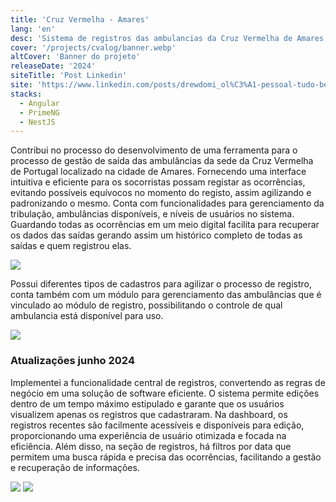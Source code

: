 ```yaml
---
title: 'Cruz Vermelha - Amares'
lang: 'en'
desc: 'Sistema de registros das ambulancias da Cruz Vermelha de Amares'
cover: '/projects/cvalog/banner.webp'
altCover: 'Banner do projeto'
releaseDate: '2024'
siteTitle: 'Post Linkedin'
site: 'https://www.linkedin.com/posts/drewdomi_ol%C3%A1-pessoal-tudo-bem-com-voc%C3%AAs-queria-compartilhar-activity-7168575680455032832-QPFp?utm_source=share&utm_medium=member_desktop'
stacks:
  - Angular
  - PrimeNG
  - NestJS
---
```



Contribui no processo do desenvolvimento de uma ferramenta para o processo de gestão de saída das ambulâncias da sede da Cruz Vermelha de Portugal localizado na cidade de Amares. Fornecendo uma interface intuitiva e eficiente para os socorristas possam registar as ocorrências, evitando possíveis equívocos no momento do registo, assim agilizando e padronizando o mesmo. Conta com funcionalidades para gerenciamento da tribulação, ambulâncias disponíveis, e níveis de usuários no sistema. Guardando todas as ocorrências em um meio digital facilita para recuperar os dados das saídas gerando assim um histórico completo de todas as saídas e quem registrou elas.

<img
  class="rounded-md shadow-md my-6"
  src="/projects/cvalog/screenshot1.webp"
/>

Possui diferentes tipos de cadastros para agilizar o processo de registro, conta também com um módulo para gerenciamento das ambulâncias que é vinculado ao módulo de registro, possibilitando o controle de qual ambulancia está disponível para uso.

<img
  class="rounded-md shadow-md mt-6 mb-8"
  src="/projects/cvalog/screenshot2.webp"
/>

<h3 class="text-lg font-title font-medium mb-4">Atualizações junho 2024</h3>

Implementei a funcionalidade central de registros, convertendo as regras de negócio em uma solução de software eficiente. O sistema permite edições dentro de um tempo máximo estipulado e garante que os usuários visualizem apenas os registros que cadastraram. Na dashboard, os registros recentes são facilmente acessíveis e disponíveis para edição, proporcionando uma experiência de usuário otimizada e focada na eficiência. Além disso, na seção de registros, há filtros por data que permitem uma busca rápida e precisa das ocorrências, facilitando a gestão e recuperação de informações.

<img
  class="rounded-md shadow-md my-6"
  src="/projects/cvalog/screenshot3.webp"
/>
<img
  class="rounded-md shadow-md my-6"
  src="/projects/cvalog/screenshot4.webp"
/>
